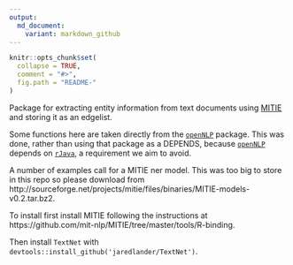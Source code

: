 ```yaml
---
output:
  md_document:
    variant: markdown_github
---
```


<!-- README.md is generated from README.Rmd. Please edit that file -->

```r
knitr::opts_chunk$set(
  collapse = TRUE,
  comment = "#>",
  fig.path = "README-"
)
```

Package for extracting entity information from text documents using [MITIE](https://github.com/mit-nlp/MITIE) and storing it as an edgelist.

Some functions here are taken directly from the [`openNLP`](http://cran.r-project.org/web/packages/openNLP/index.html) package.  This was done, rather than using that package as a DEPENDS, because [`openNLP`](http://cran.r-project.org/web/packages/openNLP/index.html) depends on [`rJava`](http://cran.r-project.org/web/packages/rJava/index.html), a requirement we aim to avoid.

A number of examples call for a MITIE ner model.  This was too big to store in this repo so please download from http://sourceforge.net/projects/mitie/files/binaries/MITIE-models-v0.2.tar.bz2.

To install first install MITIE following the instructions at https://github.com/mit-nlp/MITIE/tree/master/tools/R-binding.

Then install `TextNet` with `devtools::install_github('jaredlander/TextNet')`.